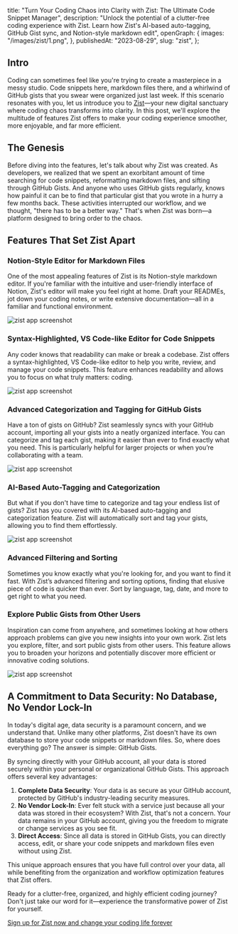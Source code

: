 
  title:
    "Turn Your Coding Chaos into Clarity with Zist: The Ultimate Code Snippet Manager",
  description:
    "Unlock the potential of a clutter-free coding experience with Zist. Learn how Zist's AI-based auto-tagging, GitHub Gist sync, and Notion-style markdown edit",
  openGraph: {
    images: "/images/zist/1.png",
  },
  publishedAt: "2023-08-29",
  slug: "zist",
};

## Intro

Coding can sometimes feel like you're trying to create a masterpiece in a messy studio. Code snippets here, markdown files there, and a whirlwind of GitHub gists that you swear were organized just last week. If this scenario resonates with you, let us introduce you to [Zist](https://zistapp.xyz)—your new digital sanctuary where coding chaos transforms into clarity. In this post, we'll explore the multitude of features Zist offers to make your coding experience smoother, more enjoyable, and far more efficient.

## The Genesis

Before diving into the features, let's talk about why Zist was created. As developers, we realized that we spent an exorbitant amount of time searching for code snippets, reformatting markdown files, and sifting through GitHub Gists. And anyone who uses GitHub gists regularly, knows how painful it can be to find that particular gist that you wrote in a hurry a few months back. These activities interrupted our workflow, and we thought, "there has to be a better way." That's when Zist was born—a platform designed to bring order to the chaos.

## **Features That Set Zist Apart**

### **Notion-Style Editor for Markdown Files**

One of the most appealing features of Zist is its Notion-style markdown editor. If you're familiar with the intuitive and user-friendly interface of Notion, Zist's editor will make you feel right at home. Draft your READMEs, jot down your coding notes, or write extensive documentation—all in a familiar and functional environment.

<Image
  src="https://cdn.hashnode.com/res/hashnode/image/upload/v1693298128240/35272853-0cf3-4bbe-bc93-c1dc8f910428.png"
  alt="zist app screenshot"
  width={1000}
  height={1000}
/>

### **Syntax-Highlighted, VS Code-like Editor for Code Snippets**

Any coder knows that readability can make or break a codebase. Zist offers a syntax-highlighted, VS Code-like editor to help you write, review, and manage your code snippets. This feature enhances readability and allows you to focus on what truly matters: coding.

<Image
  src="https://cdn.hashnode.com/res/hashnode/image/upload/v1693298243573/350b5dfc-559e-4414-b9ff-a92b496e3430.png"
  alt="zist app screenshot"
  width={1000}
  height={1000}
/>

### **Advanced Categorization and Tagging for GitHub Gists**

Have a ton of gists on GitHub? Zist seamlessly syncs with your GitHub account, importing all your gists into a neatly organized interface. You can categorize and tag each gist, making it easier than ever to find exactly what you need. This is particularly helpful for larger projects or when you’re collaborating with a team.

<Image
  src="https://cdn.hashnode.com/res/hashnode/image/upload/v1693298287825/f101ff3e-95a2-4fa6-86bc-a58c2abcf884.png"
  alt="zist app screenshot"
  width={1000}
  height={1000}
/>

### **AI-Based Auto-Tagging and Categorization**

But what if you don't have time to categorize and tag your endless list of gists? Zist has you covered with its AI-based auto-tagging and categorization feature. Zist will automatically sort and tag your gists, allowing you to find them effortlessly.

<Image
  src="https://cdn.hashnode.com/res/hashnode/image/upload/v1693298345794/1b7b8a38-2cf9-4404-aa55-536912a9f6ad.png"
  alt="zist app screenshot"
  width={1000}
  height={1000}
/>

### **Advanced Filtering and Sorting**

Sometimes you know exactly what you're looking for, and you want to find it fast. With Zist’s advanced filtering and sorting options, finding that elusive piece of code is quicker than ever. Sort by language, tag, date, and more to get right to what you need.

### **Explore Public Gists from Other Users**

Inspiration can come from anywhere, and sometimes looking at how others approach problems can give you new insights into your own work. Zist lets you explore, filter, and sort public gists from other users. This feature allows you to broaden your horizons and potentially discover more efficient or innovative coding solutions.

<Image
  src="https://cdn.hashnode.com/res/hashnode/image/upload/v1693298416637/6852e110-ed3d-4c5e-adac-e4387caeb599.png"
  alt="zist app screenshot"
  width={1000}
  height={1000}
/>

## **A Commitment to Data Security: No Database, No Vendor Lock-In**

In today's digital age, data security is a paramount concern, and we understand that. Unlike many other platforms, Zist doesn't have its own database to store your code snippets or markdown files. So, where does everything go? The answer is simple: GitHub Gists.

By syncing directly with your GitHub account, all your data is stored securely within your personal or organizational GitHub Gists. This approach offers several key advantages:

1. **Complete Data Security**: Your data is as secure as your GitHub account, protected by GitHub's industry-leading security measures.
2. **No Vendor Lock-In**: Ever felt stuck with a service just because all your data was stored in their ecosystem? With Zist, that's not a concern. Your data remains in your GitHub account, giving you the freedom to migrate or change services as you see fit.
3. **Direct Access**: Since all data is stored in GitHub Gists, you can directly access, edit, or share your code snippets and markdown files even without using Zist.

This unique approach ensures that you have full control over your data, all while benefiting from the organization and workflow optimization features that Zist offers.

Ready for a clutter-free, organized, and highly efficient coding journey? Don't just take our word for it—experience the transformative power of Zist for yourself.

[Sign up for Zist now and change your coding life forever](https://zistapp.xyz)
